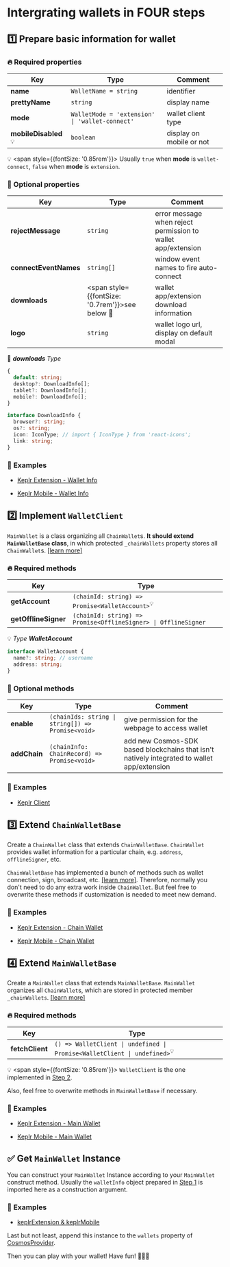 # Intergrating wallets in FOUR steps

## 1️⃣ Prepare basic information for wallet

### 🔥 Required properties

| Key      | Type | Comment |
| ----------- | ----------- | -- |
| **name**      | `WalletName = string`   | identifier |
| **prettyName**   | `string`   | display name |
| **mode**   | `WalletMode = 'extension' \| 'wallet-connect'`   | wallet client type |
| **mobileDisabled**<sup>💡</sup>  | `boolean`   | display on mobile or not |

💡 <span style={{fontSize: '0.85rem'}}> Usually `true` when **mode** is `wallet-connect`,  `false` when **mode** is `extension`.</span>

### 🌱 Optional properties

| Key      | Type | Comment |
| ----------- | ----------- | -- |
| **rejectMessage**      | `string`   | error message when reject permission to wallet app/extension |
| **connectEventNames**   | `string[]`   | window event names to fire auto-connect |
| **downloads**   | <span style={{fontSize: '0.7rem'}}>see below</span> 🔎 | wallet app/extension download information |
| **logo** | `string`   | wallet logo url, display on default modal |

🔎 ***downloads** Type*

```ts
{
  default: string;
  desktop?: DownloadInfo[];
  tablet?: DownloadInfo[];
  mobile?: DownloadInfo[];
}

interface DownloadInfo {
  browser?: string;
  os?: string;
  icon: IconType; // import { IconType } from 'react-icons';
  link: string;
}
```

### 🌵 Examples

- [Keplr Extension - Wallet Info](https://github.com/cosmology-tech/cosmos-kit/tree/main/packages/keplr/src/extension/registry.ts)

- [Keplr Mobile - Wallet Info](https://github.com/cosmology-tech/cosmos-kit/tree/main/packages/keplr/src/wallet-connect/registry.ts)


## 2️⃣ Implement `WalletClient`

`MainWallet` is a class organizing all `ChainWallet`s. **It should extend  `MainWalletBase` class**, in which protected `_chainWallets` property stores all `ChainWallet`s. [[learn more]](#)

### 🔥 Required methods

| Key      | Type |
| ----------- | ----------- |
| **getAccount**      | `(chainId: string) => Promise<WalletAccount>`<sup>💡</sup>   |
| **getOfflineSigner**   | `(chainId: string) => Promise<OfflineSigner> \| OfflineSigner`   |

💡 *Type **WalletAccount***

```ts
interface WalletAccount {
  name?: string; // username
  address: string;
}
```

### 🌱 Optional methods

| Key      | Type | Comment |
| ----------- | ----------- | -- |
| **enable**      | `(chainIds: string \| string[]) => Promise<void>`   | give permission for the webpage to access wallet |
| **addChain**   | `(chainInfo: ChainRecord) => Promise<void>`   | add new Cosmos-SDK based blockchains that isn't natively integrated to wallet app/extension |

### 🌵 Examples

- [Keplr Client](https://github.com/cosmology-tech/cosmos-kit/tree/main/packages/keplr/src/client.ts)


## 3️⃣ Extend `ChainWalletBase`

Create a `ChainWallet` class that extends  `ChainWalletBase`. `ChainWallet` provides wallet information for a particular chain, e.g. `address`, `offlineSigner`, etc. 

`ChainWalletBase` has implemented a bunch of methods such as wallet connection, sign, broadcast, etc. [[learn more]](#). Therefore, normally you don't need to do any extra work inside `ChainWallet`. But feel free to overwrite these methods if customization is needed to meet new demand.

### 🌵 Examples

- [Keplr Extension - Chain Wallet](https://github.com/cosmology-tech/cosmos-kit/tree/main/packages/keplr/src/extension/chain-wallet.ts)

- [Keplr Mobile - Chain Wallet](https://github.com/cosmology-tech/cosmos-kit/tree/main/packages/keplr/src/wallet-connect/chain-wallet.ts)


## 4️⃣ Extend `MainWalletBase`

Create a `MainWallet` class that extends `MainWalletBase`. `MainWallet` organizes all `ChainWallet`s, which are stored in protected member `_chainWallets`. [[learn more]](#)

### 🔥 Required methods

| Key      | Type |
| ----------- | ----------- |
| **fetchClient**      | `() => WalletClient \| undefined \| Promise<WalletClient \| undefined>`<sup>💡</sup>   |

💡 <span style={{fontSize: '0.85rem'}}> `WalletClient` is the one implemented in [Step 2](#2️⃣-implement-walletclient).</span>

Also, feel free to overwrite methods in `MainWalletBase` if necessary.

### 🌵 Examples

- [Keplr Extension - Main Wallet](https://github.com/cosmology-tech/cosmos-kit/tree/main/packages/keplr/src/extension/main-wallet.ts)

- [Keplr Mobile - Main Wallet](https://github.com/cosmology-tech/cosmos-kit/tree/main/packages/keplr/src/wallet-connect/main-wallet.ts)


## ✅ Get `MainWallet` Instance

You can construct your `MainWallet` Instance according to your `MainWallet` construct method. Usually the `walletInfo` object prepared in [Step 1](#1️⃣-prepare-basic-information-for-wallet) is imported here as a construction argument.

### 🌵 Examples

- [keplrExtension & keplrMobile](https://github.com/cosmology-tech/cosmos-kit/tree/main/packages/keplr/src/keplr.ts)

Last but not least, append this instance to the `wallets` property of [CosmosProvider](https://github.com/cosmology-tech/cosmos-kit/blob/main/packages/docs/src/pages/get-started.mdx#provider).

Then you can play with your wallet! Have fun!  👻👻👻